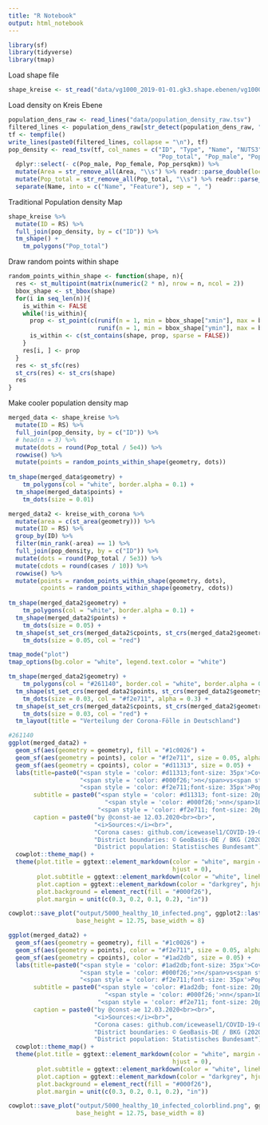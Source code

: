 ```yaml
---
title: "R Notebook"
output: html_notebook
---
```



```r
library(sf)
library(tidyverse)
library(tmap)
```


Load shape file
```r
shape_kreise <- st_read("data/vg1000_2019-01-01.gk3.shape.ebenen/vg1000_ebenen/VG1000_KRS.shp")
```


Load density on Kreis Ebene

```r
population_dens_raw <- read_lines("data/population_density_raw.tsv")
filtered_lines <- population_dens_raw[str_detect(population_dens_raw, "^\\d{5}")]
tf <- tempfile()
write_lines(paste0(filtered_lines, collapse = "\n"), tf)
pop_density <- read_tsv(tf, col_names = c("ID", "Type", "Name", "NUTS3", "Area", 
                                          "Pop_total", "Pop_male", "Pop_female", "Pop_persqkm")) %>%
  dplyr::select(- c(Pop_male, Pop_female, Pop_persqkm)) %>%
  mutate(Area = str_remove_all(Area, "\\s") %>% readr::parse_double(locale = locale(decimal_mark = ","))) %>%
  mutate(Pop_total = str_remove_all(Pop_total, "\\s") %>% readr::parse_integer()) %>%
  separate(Name, into = c("Name", "Feature"), sep = ", ")
```

Traditional Population density Map

```r
shape_kreise %>%
  mutate(ID = RS) %>%
  full_join(pop_density, by = c("ID")) %>%
  tm_shape() +
    tm_polygons("Pop_total")
```

Draw random points within shape

```r
random_points_within_shape <- function(shape, n){
  res <- st_multipoint(matrix(numeric(2 * n), nrow = n, ncol = 2))
  bbox_shape <- st_bbox(shape)
  for(i in seq_len(n)){
    is_within <- FALSE
    while(!is_within){
      prop <- st_point(c(runif(n = 1, min = bbox_shape["xmin"], max = bbox_shape["xmax"]),
                         runif(n = 1, min = bbox_shape["ymin"], max = bbox_shape["ymax"])))
      is_within <- c(st_contains(shape, prop, sparse = FALSE))
    }
    res[i, ] <- prop
  }
  res <- st_sfc(res)
  st_crs(res) <- st_crs(shape)
  res
}
```

Make cooler population density map

```r
merged_data <- shape_kreise %>%
  mutate(ID = RS) %>%
  full_join(pop_density, by = c("ID")) %>%
  # head(n = 3) %>%
  mutate(dots = round(Pop_total / 5e4)) %>%
  rowwise() %>%
  mutate(points = random_points_within_shape(geometry, dots)) 
  
tm_shape(merged_data$geometry) +
    tm_polygons(col = "white", border.alpha = 0.1) +
  tm_shape(merged_data$points) +
    tm_dots(size = 0.01) 
```



```r

merged_data2 <- kreise_with_corona %>%
  mutate(area = c(st_area(geometry))) %>%
  mutate(ID = RS) %>%
  group_by(ID) %>%
  filter(min_rank(-area) == 1) %>%
  full_join(pop_density, by = c("ID")) %>%
  mutate(dots = round(Pop_total / 5e3)) %>%
  mutate(cdots = round(cases / 10)) %>%
  rowwise() %>%
  mutate(points = random_points_within_shape(geometry, dots),
         cpoints = random_points_within_shape(geometry, cdots)) 
  
tm_shape(merged_data2$geometry) +
    tm_polygons(col = "white", border.alpha = 0.1) +
  tm_shape(merged_data2$points) +
    tm_dots(size = 0.05) +
  tm_shape(st_set_crs(merged_data2$cpoints, st_crs(merged_data2$geometry))) +
    tm_dots(size = 0.05, col = "red") 

```



```r
tmap_mode("plot")
tmap_options(bg.color = "white", legend.text.color = "white")

tm_shape(merged_data2$geometry) +
    tm_polygons(col = "#261140", border.col = "white", border.alpha = 0.1) +
  tm_shape(st_set_crs(merged_data2$points, st_crs(merged_data2$geometry))) +
    tm_dots(size = 0.03, col = "#f2e711", alpha = 0.3) +
  tm_shape(st_set_crs(merged_data2$cpoints, st_crs(merged_data2$geometry))) +
    tm_dots(size = 0.03, col = "red") +
  tm_layout(title = "Verteilung der Corona-Fölle in Deutschland")
```




```r

#261140
ggplot(merged_data2) +
  geom_sf(aes(geometry = geometry), fill = "#1c0026") +
  geom_sf(aes(geometry = points), color = "#f2e711", size = 0.05, alpha = 0.3) +
  geom_sf(aes(geometry = cpoints), color = "#d11313", size = 0.05) +
  labs(title=paste0("<span style = 'color: #d11313;font-size: 35px'>Covid-19 Cases</span>",
                    "<span style = 'color: #000f26;'>n</span>vs<span style = 'color: #000f26;'>n</span>",
                    "<span style = 'color: #f2e711;font-size: 35px'>Population Density</span>"),
       subtitle = paste0("<span style = 'color: #d11313; font-size: 20px '>&#9679;</span> = ",
                           "<span style = 'color: #000f26;'>nn</span>10 Infected<br>",
                         "<span style = 'color: #f2e711; font-size: 20px '>&#9679;</span> = 5000 Healthy"),
       caption = paste0("by @const-ae 12.03.2020<br><br>", 
                        "<i>Sources:</i><br>",
                        "Corona cases: github.com/iceweasel1/COVID-19-Germany <br>",
                        "District boundaries: © GeoBasis-DE / BKG (2020) <br>",
                        "District population: Statistisches Bundesamt")) +
  cowplot::theme_map() +
  theme(plot.title = ggtext::element_markdown(color = "white", margin = unit(c(0, 0, 0.3, 0), "in"),
                                              hjust = 0),
        plot.subtitle = ggtext::element_markdown(color = "white", lineheight = 1.5),
        plot.caption = ggtext::element_markdown(color = "darkgrey", hjust = 0),
        plot.background = element_rect(fill = "#000f26"),
        plot.margin = unit(c(0.3, 0.2, 0.1, 0.2), "in"))

cowplot::save_plot("output/5000_healthy_10_infected.png", ggplot2::last_plot(),
                   base_height = 12.75, base_width = 8)
```






```r
ggplot(merged_data2) +
  geom_sf(aes(geometry = geometry), fill = "#1c0026") +
  geom_sf(aes(geometry = points), color = "#f2e711", size = 0.05, alpha = 0.3) +
  geom_sf(aes(geometry = cpoints), color = "#1ad2db", size = 0.05) +
  labs(title=paste0("<span style = 'color: #1ad2db;font-size: 35px'>Covid-19 Cases</span>",
                    "<span style = 'color: #000f26;'>n</span>vs<span style = 'color: #000f26;'>n</span>",
                    "<span style = 'color: #f2e711;font-size: 35px'>Population Density</span>"),
       subtitle = paste0("<span style = 'color: #1ad2db; font-size: 20px '>&#9679;</span> = ",
                           "<span style = 'color: #000f26;'>nn</span>10 Infected<br>",
                         "<span style = 'color: #f2e711; font-size: 20px '>&#9679;</span> = 5000 Healthy"),
       caption = paste0("by @const-ae 12.03.2020<br><br>", 
                        "<i>Sources:</i><br>",
                        "Corona cases: github.com/iceweasel1/COVID-19-Germany <br>",
                        "District boundaries: © GeoBasis-DE / BKG (2020) <br>",
                        "District population: Statistisches Bundesamt")) +
  cowplot::theme_map() +
  theme(plot.title = ggtext::element_markdown(color = "white", margin = unit(c(0, 0, 0.3, 0), "in"),
                                              hjust = 0),
        plot.subtitle = ggtext::element_markdown(color = "white", lineheight = 1.5),
        plot.caption = ggtext::element_markdown(color = "darkgrey", hjust = 0),
        plot.background = element_rect(fill = "#000f26"),
        plot.margin = unit(c(0.3, 0.2, 0.1, 0.2), "in"))

cowplot::save_plot("output/5000_healthy_10_infected_colorblind.png", ggplot2::last_plot(),
                   base_height = 12.75, base_width = 8)
```



